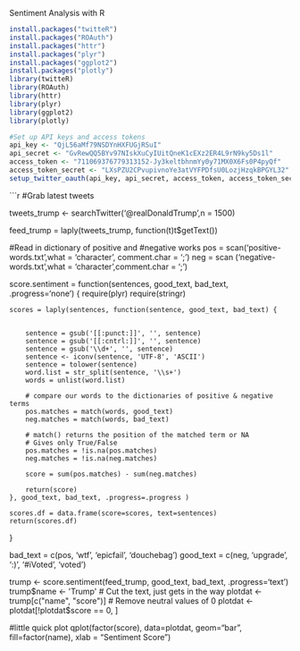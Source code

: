 
Sentiment Analysis with R



```r
install.packages("twitteR")
install.packages("ROAuth")
install.packages("httr")
install.packages("plyr")
install.packages("ggplot2")
install.packages("plotly")
library(twitteR)
library(ROAuth)
library(httr)
library(plyr)
library(ggplot2)
library(plotly)

#Set up API keys and access tokens
api_key <- "QjL56aMf79NSDYnHXFUGjRSuI"
api_secret <- "GvRewQQ5BYv97NIskXuCyIUitQneK1cEXz2ER4L9rN9ky5Ds1l"
access_token <- "711069376779313152-Jy3keltbhnmYy0y71MX0X6Fs0P4pyQf"
access_token_secret <- "LXsPZU2CPvupivnoYe3atVYFPDfsU0LozjHzqkBPGYL32"
setup_twitter_oauth(api_key, api_secret, access_token, access_token_secret)

```
```r
#Grab latest tweets

tweets_trump <- searchTwitter('@realDonaldTrump',n = 1500)


feed_trump = laply(tweets_trump, function(t)t$getText())


#Read in dictionary of positive and #negative works
pos = scan('positive-words.txt',what = 'character', comment.char = ';')
neg = scan ('negative-words.txt',what = 'character',comment.char = ';')


score.sentiment = function(sentences, good_text, bad_text, .progress='none')
{
    require(plyr)
    require(stringr)
  
    scores = laply(sentences, function(sentence, good_text, bad_text) {
        
  
        sentence = gsub('[[:punct:]]', '', sentence)
        sentence = gsub('[[:cntrl:]]', '', sentence)
        sentence = gsub('\\d+', '', sentence)
        sentence <- iconv(sentence, 'UTF-8', 'ASCII')
        sentence = tolower(sentence)        
        word.list = str_split(sentence, '\\s+')
        words = unlist(word.list)
        
        # compare our words to the dictionaries of positive & negative terms
        pos.matches = match(words, good_text)
        neg.matches = match(words, bad_text)
        
        # match() returns the position of the matched term or NA
        # Gives only True/False
        pos.matches = !is.na(pos.matches)
        neg.matches = !is.na(neg.matches)
        
        score = sum(pos.matches) - sum(neg.matches)
        
        return(score)
    }, good_text, bad_text, .progress=.progress )
    
    scores.df = data.frame(score=scores, text=sentences)
    return(scores.df)
}

bad_text = c(pos, 'wtf', 'epicfail', 'douchebag')
good_text = c(neg, 'upgrade', ':)', '#iVoted', 'voted')


trump <- score.sentiment(feed_trump, good_text, bad_text, .progress='text')
trump$name <- 'Trump'
# Cut the text, just gets in the way
plotdat <- trump[c("name", "score")]
# Remove neutral values of 0
plotdat <- plotdat[!plotdat$score == 0, ]

#little quick plot
qplot(factor(score), data=plotdat, geom="bar", 
      fill=factor(name),
      xlab = "Sentiment Score")


